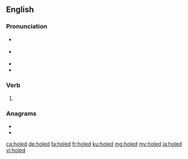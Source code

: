 ==English==

===Pronunciation===
* {{a|GA}} {{IPA|/hoʊld/|lang=en}}
* {{a|RP}} {{IPA|/həʊld/|lang=en}}
* {{homophones|hold|lang=en}}
* {{rhymes|əʊld|lang=en}}

===Verb===
{{head|en|verb form}}

# {{en-past of|hole}}

===Anagrams===
* {{l|en|dhole}}
* {{l|en|holde}}

[[ca:holed]]
[[de:holed]]
[[fa:holed]]
[[fr:holed]]
[[ku:holed]]
[[mg:holed]]
[[my:holed]]
[[ja:holed]]
[[vi:holed]]